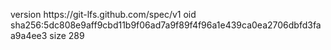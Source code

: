 version https://git-lfs.github.com/spec/v1
oid sha256:5dc808e9aff9cbd11b9f06ad7a9f89f4f96a1e439ca0ea2706dbfd3faa9a4ee3
size 289

